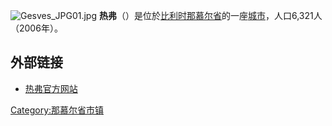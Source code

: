 {{Unreferenced|time=2018-08-17T14:16:44+00:00}}
[[File:Gesves_JPG01.jpg|thumb]]
'''热弗'''（{{lang-fr|Gesves}}）是位於[[比利时|比利时]][[那慕尔省|那慕尔省]]的一座[[城市|城市]]，人口6,321人（2006年）。

== 外部链接 ==
*[http://www.gesves.be/ 热弗官方网站] {{Wayback|url=http://www.gesves.be/ |date=20000918181109 }}

{{那慕尔省市区}}

{{Authority control}}
{{Belgium-geo-stub}}

{{DEFAULTSORT:Gesves}}

[[Category:那慕尔省市镇|Category:那慕尔省市镇]]